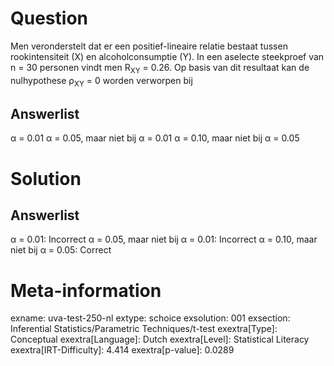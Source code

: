 Question
========

Men veronderstelt dat er een positief-lineaire relatie bestaat tussen
rookintensiteit (X) en alcoholconsumptie (Y). In een aselecte steekproef
van n = 30 personen vindt men R~XY~ = 0.26. Op basis van dit resultaat
kan de nulhypothese ρ~XY~ = 0 worden verworpen bij

Answerlist
----------

α = 0.01
α = 0.05, maar niet bij α = 0.01
α = 0.10, maar niet bij α = 0.05

Solution
========

Answerlist
----------

α = 0.01: Incorrect
α = 0.05, maar niet bij α = 0.01: Incorrect
α = 0.10, maar niet bij α = 0.05: Correct

Meta-information
================
exname: uva-test-250-nl
extype: schoice
exsolution: 001
exsection: Inferential Statistics/Parametric Techniques/t-test
exextra[Type]: Conceptual
exextra[Language]: Dutch
exextra[Level]: Statistical Literacy
exextra[IRT-Difficulty]: 4.414
exextra[p-value]: 0.0289
